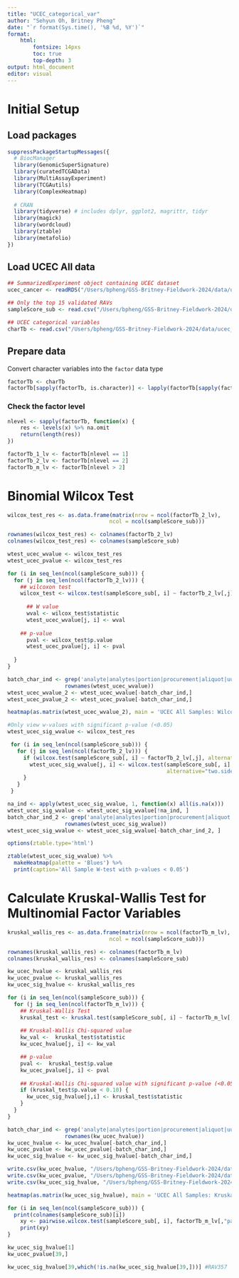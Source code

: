 ```yaml
---
title: "UCEC_categorical_var"
author: "Sehyun Oh, Britney Pheng"
date: "`r format(Sys.time(), '%B %d, %Y')`"
format:
    html:
        fontsize: 14pxs
        toc: true
        top-depth: 3
output: html_document
editor: visual
---
```


# Initial Setup

## Load packages

```r
suppressPackageStartupMessages({
  # BiocManager
  library(GenomicSuperSignature)
  library(curatedTCGAData)
  library(MultiAssayExperiment)
  library(TCGAutils)
  library(ComplexHeatmap)
  
  # CRAN
  library(tidyverse) # includes dplyr, ggplot2, magrittr, tidyr
  library(magick)
  library(wordcloud)
  library(ztable)
  library(metafolio)
})
```

## Load UCEC All data

```r
## SummarizedExperiment object containing UCEC dataset
ucec_cancer <- readRDS("/Users/bpheng/GSS-Britney-Fieldwork-2024/data/ucec_cancer.rds")

## Only the top 15 validated RAVs
sampleScore_sub <- read.csv("/Users/bpheng/GSS-Britney-Fieldwork-2024/data/ucec_cancer_sampleScore.csv", row.names = 1)

## UCEC categorical variables
charTb <- read.csv("/Users/bpheng/GSS-Britney-Fieldwork-2024/data/ucec_cancer_char.csv", row.names = 1)
```

## Prepare data

Convert character variables into the `factor` data type

```r
factorTb <- charTb
factorTb[sapply(factorTb, is.character)] <- lapply(factorTb[sapply(factorTb, is.character)], factor)
```

### Check the factor level

```r
nlevel <- sapply(factorTb, function(x) {
    res <- levels(x) %>% na.omit
    return(length(res))
})

factorTb_1_lv <- factorTb[nlevel == 1]
factorTb_2_lv <- factorTb[nlevel == 2]
factorTb_m_lv <- factorTb[nlevel > 2]
```

# Binomial Wilcox Test

```r
wilcox_test_res <- as.data.frame(matrix(nrow = ncol(factorTb_2_lv),
                                ncol = ncol(sampleScore_sub)))

rownames(wilcox_test_res) <- colnames(factorTb_2_lv)
colnames(wilcox_test_res) <- colnames(sampleScore_sub)

wtest_ucec_wvalue <- wilcox_test_res
wtest_ucec_pvalue <- wilcox_test_res

for (i in seq_len(ncol(sampleScore_sub))) {
  for (j in seq_len(ncol(factorTb_2_lv))) {
    ## wilcoxon test
    wilcox_test <- wilcox.test(sampleScore_sub[, i] ~ factorTb_2_lv[,j], alternative="two.sided")
    
      ## W value
      wval <- wilcox_test$statistic
      wtest_ucec_wvalue[j, i] <- wval
    
    ## p-value
      pval <- wilcox_test$p.value
      wtest_ucec_pvalue[j, i] <- pval
    
  }
}

batch_char_ind <- grep('analyte|analytes|portion|procurement|aliquot|uuid|barcode',
                  rownames(wtest_ucec_wvalue))
wtest_ucec_wvalue_2 <- wtest_ucec_wvalue[-batch_char_ind,]
wtest_ucec_pvalue_2 <- wtest_ucec_pvalue[-batch_char_ind,]
```

```r
heatmap(as.matrix(wtest_ucec_wvalue_2), main = 'UCEC All Samples: Wilcoxon Test Binomial')
```

```r
#Only view w-values with significant p-value (<0.05)
wtest_ucec_sig_wvalue <- wilcox_test_res

 for (i in seq_len(ncol(sampleScore_sub))) {
   for (j in seq_len(ncol(factorTb_2_lv))) {
     if (wilcox.test(sampleScore_sub[, i] ~ factorTb_2_lv[,j], alternative="two.sided")$p.val < 0.05) {
       wtest_ucec_sig_wvalue[j, i] <- wilcox.test(sampleScore_sub[, i] ~ factorTb_2_lv[,j],
                                                  alternative="two.sided")$statistic
     }
   }
 }

na_ind <- apply(wtest_ucec_sig_wvalue, 1, function(x) all(is.na(x)))
wtest_ucec_sig_wvalue <- wtest_ucec_sig_wvalue[!na_ind, ]
batch_char_ind_2 <- grep('analyte|analytes|portion|procurement|aliquot|uuid|barcode',
                  rownames(wtest_ucec_sig_wvalue))
wtest_ucec_sig_wvalue <- wtest_ucec_sig_wvalue[-batch_char_ind_2, ]
```

```r
options(ztable.type='html')

ztable(wtest_ucec_sig_wvalue) %>%
  makeHeatmap(palette = 'Blues') %>%
  print(caption='All Sample W-test with p-values < 0.05')
```

# Calculate Kruskal-Wallis Test for Multinomial Factor Variables

```r
kruskal_wallis_res <- as.data.frame(matrix(nrow = ncol(factorTb_m_lv),
                                ncol = ncol(sampleScore_sub)))

rownames(kruskal_wallis_res) <- colnames(factorTb_m_lv)
colnames(kruskal_wallis_res) <- colnames(sampleScore_sub)

kw_ucec_hvalue <- kruskal_wallis_res
kw_ucec_pvalue <- kruskal_wallis_res
kw_ucec_sig_hvalue <- kruskal_wallis_res

for (i in seq_len(ncol(sampleScore_sub))) {
  for (j in seq_len(ncol(factorTb_m_lv))) {
    ## Kruskal-Wallis Test
    kruskal_test <- kruskal.test(sampleScore_sub[, i] ~ factorTb_m_lv[,j])
    
    ## Kruskal-Wallis Chi-squared value
    kw_val <-  kruskal_test$statistic
    kw_ucec_hvalue[j, i] <- kw_val

    ## p-value
    pval <-  kruskal_test$p.value
    kw_ucec_pvalue[j, i] <- pval
    
    ## Kruskal-Wallis Chi-squared value with significant p-value (<0.05)
    if (kruskal_test$p.value < 0.10) {
      kw_ucec_sig_hvalue[j,i] <- kruskal_test$statistic
    }
  }
}

batch_char_ind <- grep('analyte|analytes|portion|procurement|aliquot|uuid|barcode',
                  rownames(kw_ucec_hvalue))
kw_ucec_hvalue <- kw_ucec_hvalue[-batch_char_ind,]
kw_ucec_pvalue <- kw_ucec_pvalue[-batch_char_ind,]
kw_ucec_sig_hvalue <- kw_ucec_sig_hvalue[-batch_char_ind,]

write.csv(kw_ucec_hvalue, "/Users/bpheng/GSS-Britney-Fieldwork-2024/data/kw_ucec_hvalue.csv")
write.csv(kw_ucec_pvalue, "/Users/bpheng/GSS-Britney-Fieldwork-2024/data/kw_ucec_pvalue.csv")
write.csv(kw_ucec_sig_hvalue, "/Users/bpheng/GSS-Britney-Fieldwork-2024/data/kw_ucec_sig_hvalue.csv")
```

```r
heatmap(as.matrix(kw_ucec_sig_hvalue), main = 'UCEC All Samples: Kruskal-Wallis Test')
```

```r
for (i in seq_len(ncol(sampleScore_sub))) {
  print(colnames(sampleScore_sub)[i])
    xy <- pairwise.wilcox.test(sampleScore_sub[, i], factorTb_m_lv[,"patient.microsatellite_instability_test_results.microsatellite_instability_test_result.mononucleotide_and_dinucleotide_marker_panel_analysis_status"], p.adjust.method = "bonferroni")
    print(xy)
}

```

```r
kw_ucec_sig_hvalue[1]
kw_ucec_pvalue[39,]

kw_ucec_sig_hvalue[39,which(!is.na(kw_ucec_sig_hvalue[39,]))] #RAV357
```
